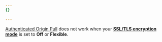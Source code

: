 ```yaml
---
{}

---
```


[Authenticated Origin Pull](/ssl/origin-configuration/authenticated-origin-pull/) does not work when your [**SSL/TLS encryption mode**](/ssl/origin-configuration/ssl-modes/) is set to **Off** or **Flexible**.
